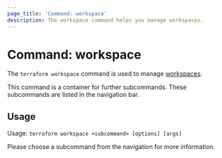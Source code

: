 ```yaml
---
page_title: 'Command: workspace'
description: The workspace command helps you manage workspaces.
---
```


# Command: workspace

The `terraform workspace` command is used to manage
[workspaces](/language/state/workspaces).

This command is a container for further subcommands. These subcommands are
listed in the navigation bar.

## Usage

Usage: `terraform workspace <subcommand> [options] [args]`

Please choose a subcommand from the navigation for more information.

